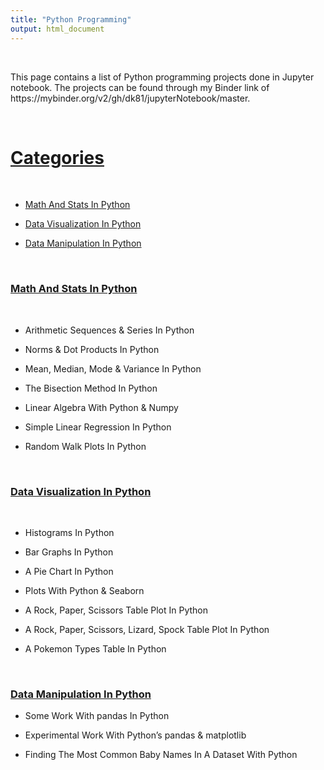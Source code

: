 ```yaml
---
title: "Python Programming"
output: html_document
---
```


&nbsp;

This page contains a list of Python programming projects done in Jupyter notebook. The projects can be found through my Binder link of https://mybinder.org/v2/gh/dk81/jupyterNotebook/master.

&nbsp;

# <u>Categories</u>

&nbsp;

* <a href="#mathstats">Math And Stats In Python</a>

* <a href="#visual">Data Visualization In Python</a>

* <a href="#manip">Data Manipulation In Python</a>

&nbsp;

<a name="mathstats"></a>

### <u>Math And Stats In Python</u>

&nbsp;

* Arithmetic Sequences & Series In Python

* Norms & Dot Products In Python

* Mean, Median, Mode & Variance In Python

* The Bisection Method In Python

* Linear Algebra With Python & Numpy

* Simple Linear Regression In Python

* Random Walk Plots In Python

&nbsp;

<a name="visual"></a>

### <u>Data Visualization In Python</u>

&nbsp;

* Histograms In Python

* Bar Graphs In Python

* A Pie Chart In Python

* Plots With Python & Seaborn

* A Rock, Paper, Scissors Table Plot In Python

* A Rock, Paper, Scissors, Lizard, Spock Table Plot In Python

* A Pokemon Types Table In Python


&nbsp;

<a name="manip"></a>

### <u>Data Manipulation In Python</u>

* Some Work With pandas In Python

* Experimental Work With Python's pandas & matplotlib

* Finding The Most Common Baby Names In A Dataset With Python

&nbsp;